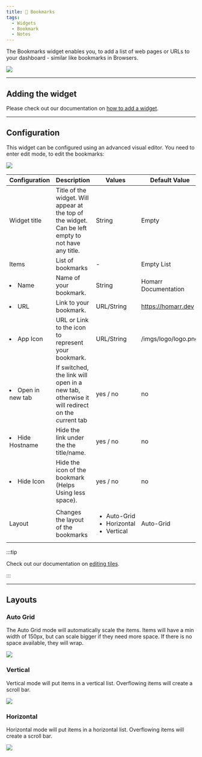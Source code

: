 ```yaml
---
title: 📕 Bookmarks
tags:
  - Widgets
  - Bookmark
  - Notes
---
```


The Bookmarks widget enables you, to add a list of web pages or URLs to your dashboard - similar like bookmarks in Browsers.

![](./widget-example.webp)

---

## Adding the widget
Please check out our documentation on [how to add a widget](/docs/getting-started/introduction/after-the-installation#adding-widgets).

---

## Configuration
This widget can be configured using an advanced visual editor.
You need to enter edit mode, to edit the bookmarks:

![](./widget-configuration.webp)

| Configuration         | Description | Values | Default Value |
| --------------------- | ----------- | ------ | ------------- |
| Widget title | Title of the widget. Will appear at the top of the widget. Can be left empty to not have any title. | String | Empty |
| Items | List of bookmarks | - | Empty List |
| <li>Name</li> | Name of your bookmark. | String | Homarr Documentation |
| <li>URL</li> | Link to your bookmark. | URL/String | https://homarr.dev |
| <li>App Icon</li> | URL or Link to the icon to represent your bookmark. | URL/String | /imgs/logo/logo.png |
| <li>Open in new tab</li> | If switched, the link will open in a new tab, otherwise it will redirect on the current tab | yes / no | no |
| <li>Hide Hostname</li> | Hide the link under the the title/name. | yes / no | no |
| <li>Hide Icon</li> | Hide the icon of the bookmark (Helps Using less space). | yes / no | no |
| Layout | Changes the layout of the bookmarks | <ul><li>Auto-Grid</li><li>Horizontal</li><li>Vertical</li></ul> | Auto-Grid |

:::tip

Check out our documentation on [editing tiles](/docs/getting-started/introduction/after-the-installation#organizing-and-re-arranging-your-dashboard).

:::

---

## Layouts
### Auto Grid
The Auto Grid mode will automatically scale the items.
Items will have a min width of 150px, but can scale bigger if they need more space.
If there is no space available, they will wrap.

![](./widget-auto-grid.webp)

### Vertical
Vertical mode will put items in a vertical list. Overflowing items will create a scroll bar.

![](./widget-example.webp)

### Horizontal
Horizontal mode will put items in a horizontal list. Overflowing items will create a scroll bar.

![](./widget-horizontal.webp)
